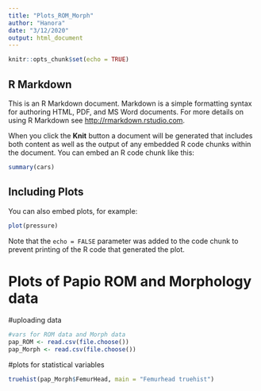 ```yaml
---
title: "Plots_ROM_Morph"
author: "Hanora"
date: "3/12/2020"
output: html_document
---
```


```r
knitr::opts_chunk$set(echo = TRUE)
```

## R Markdown

This is an R Markdown document. Markdown is a simple formatting syntax for authoring HTML, PDF, and MS Word documents. For more details on using R Markdown see <http://rmarkdown.rstudio.com>.

When you click the **Knit** button a document will be generated that includes both content as well as the output of any embedded R code chunks within the document. You can embed an R code chunk like this:

```r
summary(cars)
```

## Including Plots

You can also embed plots, for example:

```r
plot(pressure)
```

Note that the `echo = FALSE` parameter was added to the code chunk to prevent printing of the R code that generated the plot.

# Plots of Papio ROM and Morphology data

#uploading data
```r
#vars for ROM data and Morph data
pap_ROM <- read.csv(file.choose())
pap_Morph <- read.csv(file.choose())
```

#plots for statistical variables
```r
truehist(pap_Morph$FemurHead, main = "Femurhead truehist")
```










